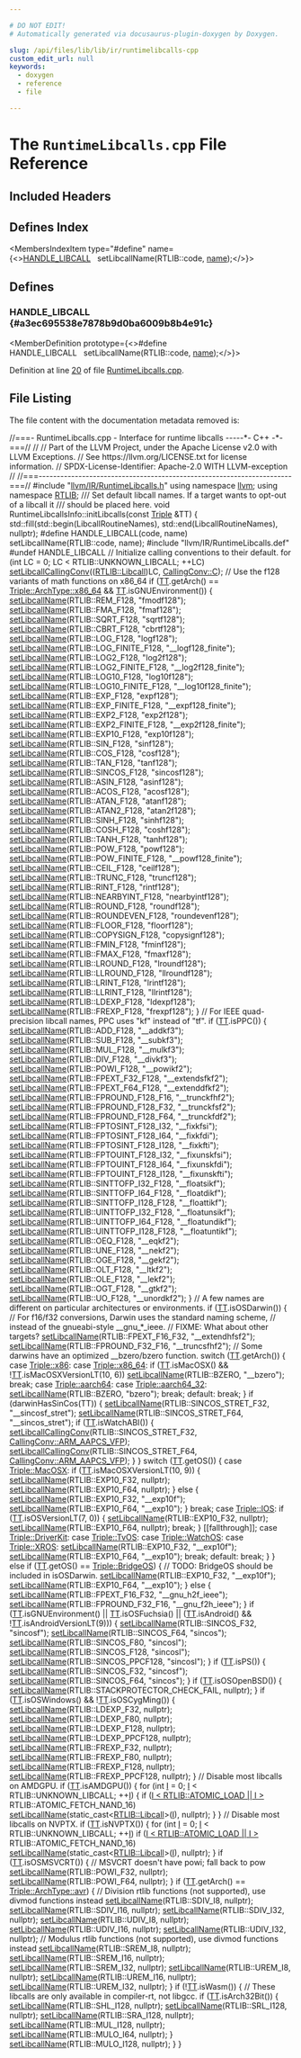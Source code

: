 ```yaml
---

# DO NOT EDIT!
# Automatically generated via docusaurus-plugin-doxygen by Doxygen.

slug: /api/files/lib/lib/ir/runtimelibcalls-cpp
custom_edit_url: null
keywords:
  - doxygen
  - reference
  - file

---
```





# The `RuntimeLibcalls.cpp` File Reference

<DoxygenPage pluginConfig={pluginConfig}>



## Included Headers

<IncludesList>
<IncludesListItem
  filePath="llvm/IR/RuntimeLibcalls.h"
  permalink="/docs/api/files/include/include/llvm/include/llvm/ir/runtimelibcalls-h"
  isLocal="true" />
<IncludesListItem
  filePath="llvm/IR/RuntimeLibcalls.def"
  permalink=""
  isLocal="true" />
</IncludesList>

## Defines Index

<MembersIndex>

<MembersIndexItem
  type="#define"
  name={<><a href="#a3ec695538e7878b9d0ba6009b8b4e91c">HANDLE&#95;LIBCALL</a>&nbsp;&nbsp;&nbsp;setLibcallName(RTLIB::code, <a href="/docs/api/files/lib/lib/target/lib/target/aarch64/smeabipass-cpp/#a8f8f80d37794cde9472343e4487ba3eb">name</a>);</>}>
</MembersIndexItem>

</MembersIndex>


<SectionDefinition>

## Defines

### HANDLE&#95;LIBCALL {#a3ec695538e7878b9d0ba6009b8b4e91c}

<MemberDefinition
  prototype={<>#define HANDLE&#95;LIBCALL&nbsp;&nbsp;&nbsp;setLibcallName(RTLIB::code, <a href="/docs/api/files/lib/lib/target/lib/target/aarch64/smeabipass-cpp/#a8f8f80d37794cde9472343e4487ba3eb">name</a>);</>}>

Definition at line <a href="#l00020">20</a> of file <a href="/docs/api/files/lib/lib/ir/runtimelibcalls-cpp">RuntimeLibcalls.cpp</a>.
</MemberDefinition>

</SectionDefinition>

## File Listing

The file content with the documentation metadata removed is:

<ProgramListing>

<Link id="l00001" /><CodeLine lineNumber="1"><span class="doxyHighlightComment">//===- RuntimeLibcalls.cpp - Interface for runtime libcalls -----&#42;- C++ -&#42;-===//</span></CodeLine>
<Link id="l00002" /><CodeLine lineNumber="2"><span class="doxyHighlightComment">//</span></CodeLine>
<Link id="l00003" /><CodeLine lineNumber="3"><span class="doxyHighlightComment">// Part of the LLVM Project, under the Apache License v2.0 with LLVM Exceptions.</span></CodeLine>
<Link id="l00004" /><CodeLine lineNumber="4"><span class="doxyHighlightComment">// See https://llvm.org/LICENSE.txt for license information.</span></CodeLine>
<Link id="l00005" /><CodeLine lineNumber="5"><span class="doxyHighlightComment">// SPDX-License-Identifier: Apache-2.0 WITH LLVM-exception</span></CodeLine>
<Link id="l00006" /><CodeLine lineNumber="6"><span class="doxyHighlightComment">//</span></CodeLine>
<Link id="l00007" /><CodeLine lineNumber="7"><span class="doxyHighlightComment">//===----------------------------------------------------------------------===//</span></CodeLine>
<Link id="l00008" /><CodeLine lineNumber="8"></CodeLine>
<Link id="l00009" /><CodeLine lineNumber="9"><span class="doxyHighlightPreprocessor">#include &quot;<a href="/docs/api/files/include/include/llvm/include/llvm/ir/runtimelibcalls-h">llvm/IR/RuntimeLibcalls.h</a>&quot;</span></CodeLine>
<Link id="l00010" /><CodeLine lineNumber="10"></CodeLine>
<Link id="l00011" /><CodeLine lineNumber="11"><span class="doxyHighlightKeyword">using namespace </span><span class="doxyHighlight"><a href="/docs/api/namespaces/llvm">llvm</a>;</span></CodeLine>
<Link id="l00012" /><CodeLine lineNumber="12"><span class="doxyHighlightKeyword">using namespace </span><span class="doxyHighlight"><a href="/docs/api/namespaces/llvm/rtlib">RTLIB</a>;</span></CodeLine>
<Link id="l00013" /><CodeLine lineNumber="13"></CodeLine>
<Link id="l00014" /><CodeLine lineNumber="14"><span class="doxyHighlightComment">/// Set default libcall names. If a target wants to opt-out of a libcall it</span></CodeLine>
<Link id="l00015" /><CodeLine lineNumber="15"><span class="doxyHighlightComment">/// should be placed here.</span></CodeLine>
<Link id="l00016" /><CodeLine lineNumber="16"><span class="doxyHighlightKeywordType">void</span><span class="doxyHighlight"> RuntimeLibcallsInfo::initLibcalls(</span><span class="doxyHighlightKeyword">const</span><span class="doxyHighlight"> <a href="/docs/api/classes/llvm/triple">Triple</a> &amp;TT) &#123;</span></CodeLine>
<Link id="l00017" /><CodeLine lineNumber="17"><span class="doxyHighlight">  std::fill(std::begin(LibcallRoutineNames), std::end(LibcallRoutineNames),</span></CodeLine>
<Link id="l00018" /><CodeLine lineNumber="18"><span class="doxyHighlight">            </span><span class="doxyHighlightKeyword">nullptr</span><span class="doxyHighlight">);</span></CodeLine>
<Link id="l00019" /><CodeLine lineNumber="19"></CodeLine>
<Link id="l00020" /><CodeLine lineNumber="20"><span class="doxyHighlightPreprocessor">#define HANDLE&#95;LIBCALL(code, name) setLibcallName(RTLIB::code, name);</span></CodeLine>
<Link id="l00021" /><CodeLine lineNumber="21"><span class="doxyHighlightPreprocessor">#include &quot;llvm/IR/RuntimeLibcalls.def&quot;</span></CodeLine>
<Link id="l00022" /><CodeLine lineNumber="22"><span class="doxyHighlightPreprocessor">#undef HANDLE&#95;LIBCALL</span></CodeLine>
<Link id="l00023" /><CodeLine lineNumber="23"></CodeLine>
<Link id="l00024" /><CodeLine lineNumber="24"><span class="doxyHighlight">  </span><span class="doxyHighlightComment">// Initialize calling conventions to their default.</span></CodeLine>
<Link id="l00025" /><CodeLine lineNumber="25"><span class="doxyHighlight">  </span><span class="doxyHighlightKeywordFlow">for</span><span class="doxyHighlight"> (</span><span class="doxyHighlightKeywordType">int</span><span class="doxyHighlight"> LC = 0; LC &lt; RTLIB::UNKNOWN&#95;LIBCALL; ++LC)</span></CodeLine>
<Link id="l00026" /><CodeLine lineNumber="26"><span class="doxyHighlight">    <a href="/docs/api/structs/llvm/rtlib/runtimelibcallsinfo/#aeb35f558c76048ee0b44124222faeb2f">setLibcallCallingConv</a>((<a href="/docs/api/namespaces/llvm/rtlib/#a50a0bab21f1d14a86a1483ec283e4447">RTLIB::Libcall</a>)LC, <a href="/docs/api/namespaces/llvm/callingconv/#ac6aa1387c4375260e2468eb5a77fdb4cafd841a49aec1539bc88abc8ff9e170fb">CallingConv::C</a>);</span></CodeLine>
<Link id="l00027" /><CodeLine lineNumber="27"></CodeLine>
<Link id="l00028" /><CodeLine lineNumber="28"><span class="doxyHighlight">  </span><span class="doxyHighlightComment">// Use the f128 variants of math functions on x86&#95;64</span></CodeLine>
<Link id="l00029" /><CodeLine lineNumber="29"><span class="doxyHighlight">  </span><span class="doxyHighlightKeywordFlow">if</span><span class="doxyHighlight"> (<a href="/docs/api/namespaces/llvm/arm/#a5667e0461a51d2c4887056c3f684c341adf1f3edb9115acb0a1e04209b7a9937b">TT</a>.getArch() == <a href="/docs/api/classes/llvm/triple/#a547abd13f7a3c063aa72c8192a868154a13d8ce5e71051718a537277c6a594062">Triple::ArchType::x86&#95;64</a> &amp;&amp; <a href="/docs/api/namespaces/llvm/arm/#a5667e0461a51d2c4887056c3f684c341adf1f3edb9115acb0a1e04209b7a9937b">TT</a>.isGNUEnvironment()) &#123;</span></CodeLine>
<Link id="l00030" /><CodeLine lineNumber="30"><span class="doxyHighlight">    <a href="/docs/api/structs/llvm/rtlib/runtimelibcallsinfo/#a697008e4ddec587cede17d61986e2938">setLibcallName</a>(RTLIB::REM&#95;F128, </span><span class="doxyHighlightStringLiteral">&quot;fmodf128&quot;</span><span class="doxyHighlight">);</span></CodeLine>
<Link id="l00031" /><CodeLine lineNumber="31"><span class="doxyHighlight">    <a href="/docs/api/structs/llvm/rtlib/runtimelibcallsinfo/#a697008e4ddec587cede17d61986e2938">setLibcallName</a>(RTLIB::FMA&#95;F128, </span><span class="doxyHighlightStringLiteral">&quot;fmaf128&quot;</span><span class="doxyHighlight">);</span></CodeLine>
<Link id="l00032" /><CodeLine lineNumber="32"><span class="doxyHighlight">    <a href="/docs/api/structs/llvm/rtlib/runtimelibcallsinfo/#a697008e4ddec587cede17d61986e2938">setLibcallName</a>(RTLIB::SQRT&#95;F128, </span><span class="doxyHighlightStringLiteral">&quot;sqrtf128&quot;</span><span class="doxyHighlight">);</span></CodeLine>
<Link id="l00033" /><CodeLine lineNumber="33"><span class="doxyHighlight">    <a href="/docs/api/structs/llvm/rtlib/runtimelibcallsinfo/#a697008e4ddec587cede17d61986e2938">setLibcallName</a>(RTLIB::CBRT&#95;F128, </span><span class="doxyHighlightStringLiteral">&quot;cbrtf128&quot;</span><span class="doxyHighlight">);</span></CodeLine>
<Link id="l00034" /><CodeLine lineNumber="34"><span class="doxyHighlight">    <a href="/docs/api/structs/llvm/rtlib/runtimelibcallsinfo/#a697008e4ddec587cede17d61986e2938">setLibcallName</a>(RTLIB::LOG&#95;F128, </span><span class="doxyHighlightStringLiteral">&quot;logf128&quot;</span><span class="doxyHighlight">);</span></CodeLine>
<Link id="l00035" /><CodeLine lineNumber="35"><span class="doxyHighlight">    <a href="/docs/api/structs/llvm/rtlib/runtimelibcallsinfo/#a697008e4ddec587cede17d61986e2938">setLibcallName</a>(RTLIB::LOG&#95;FINITE&#95;F128, </span><span class="doxyHighlightStringLiteral">&quot;&#95;&#95;logf128&#95;finite&quot;</span><span class="doxyHighlight">);</span></CodeLine>
<Link id="l00036" /><CodeLine lineNumber="36"><span class="doxyHighlight">    <a href="/docs/api/structs/llvm/rtlib/runtimelibcallsinfo/#a697008e4ddec587cede17d61986e2938">setLibcallName</a>(RTLIB::LOG2&#95;F128, </span><span class="doxyHighlightStringLiteral">&quot;log2f128&quot;</span><span class="doxyHighlight">);</span></CodeLine>
<Link id="l00037" /><CodeLine lineNumber="37"><span class="doxyHighlight">    <a href="/docs/api/structs/llvm/rtlib/runtimelibcallsinfo/#a697008e4ddec587cede17d61986e2938">setLibcallName</a>(RTLIB::LOG2&#95;FINITE&#95;F128, </span><span class="doxyHighlightStringLiteral">&quot;&#95;&#95;log2f128&#95;finite&quot;</span><span class="doxyHighlight">);</span></CodeLine>
<Link id="l00038" /><CodeLine lineNumber="38"><span class="doxyHighlight">    <a href="/docs/api/structs/llvm/rtlib/runtimelibcallsinfo/#a697008e4ddec587cede17d61986e2938">setLibcallName</a>(RTLIB::LOG10&#95;F128, </span><span class="doxyHighlightStringLiteral">&quot;log10f128&quot;</span><span class="doxyHighlight">);</span></CodeLine>
<Link id="l00039" /><CodeLine lineNumber="39"><span class="doxyHighlight">    <a href="/docs/api/structs/llvm/rtlib/runtimelibcallsinfo/#a697008e4ddec587cede17d61986e2938">setLibcallName</a>(RTLIB::LOG10&#95;FINITE&#95;F128, </span><span class="doxyHighlightStringLiteral">&quot;&#95;&#95;log10f128&#95;finite&quot;</span><span class="doxyHighlight">);</span></CodeLine>
<Link id="l00040" /><CodeLine lineNumber="40"><span class="doxyHighlight">    <a href="/docs/api/structs/llvm/rtlib/runtimelibcallsinfo/#a697008e4ddec587cede17d61986e2938">setLibcallName</a>(RTLIB::EXP&#95;F128, </span><span class="doxyHighlightStringLiteral">&quot;expf128&quot;</span><span class="doxyHighlight">);</span></CodeLine>
<Link id="l00041" /><CodeLine lineNumber="41"><span class="doxyHighlight">    <a href="/docs/api/structs/llvm/rtlib/runtimelibcallsinfo/#a697008e4ddec587cede17d61986e2938">setLibcallName</a>(RTLIB::EXP&#95;FINITE&#95;F128, </span><span class="doxyHighlightStringLiteral">&quot;&#95;&#95;expf128&#95;finite&quot;</span><span class="doxyHighlight">);</span></CodeLine>
<Link id="l00042" /><CodeLine lineNumber="42"><span class="doxyHighlight">    <a href="/docs/api/structs/llvm/rtlib/runtimelibcallsinfo/#a697008e4ddec587cede17d61986e2938">setLibcallName</a>(RTLIB::EXP2&#95;F128, </span><span class="doxyHighlightStringLiteral">&quot;exp2f128&quot;</span><span class="doxyHighlight">);</span></CodeLine>
<Link id="l00043" /><CodeLine lineNumber="43"><span class="doxyHighlight">    <a href="/docs/api/structs/llvm/rtlib/runtimelibcallsinfo/#a697008e4ddec587cede17d61986e2938">setLibcallName</a>(RTLIB::EXP2&#95;FINITE&#95;F128, </span><span class="doxyHighlightStringLiteral">&quot;&#95;&#95;exp2f128&#95;finite&quot;</span><span class="doxyHighlight">);</span></CodeLine>
<Link id="l00044" /><CodeLine lineNumber="44"><span class="doxyHighlight">    <a href="/docs/api/structs/llvm/rtlib/runtimelibcallsinfo/#a697008e4ddec587cede17d61986e2938">setLibcallName</a>(RTLIB::EXP10&#95;F128, </span><span class="doxyHighlightStringLiteral">&quot;exp10f128&quot;</span><span class="doxyHighlight">);</span></CodeLine>
<Link id="l00045" /><CodeLine lineNumber="45"><span class="doxyHighlight">    <a href="/docs/api/structs/llvm/rtlib/runtimelibcallsinfo/#a697008e4ddec587cede17d61986e2938">setLibcallName</a>(RTLIB::SIN&#95;F128, </span><span class="doxyHighlightStringLiteral">&quot;sinf128&quot;</span><span class="doxyHighlight">);</span></CodeLine>
<Link id="l00046" /><CodeLine lineNumber="46"><span class="doxyHighlight">    <a href="/docs/api/structs/llvm/rtlib/runtimelibcallsinfo/#a697008e4ddec587cede17d61986e2938">setLibcallName</a>(RTLIB::COS&#95;F128, </span><span class="doxyHighlightStringLiteral">&quot;cosf128&quot;</span><span class="doxyHighlight">);</span></CodeLine>
<Link id="l00047" /><CodeLine lineNumber="47"><span class="doxyHighlight">    <a href="/docs/api/structs/llvm/rtlib/runtimelibcallsinfo/#a697008e4ddec587cede17d61986e2938">setLibcallName</a>(RTLIB::TAN&#95;F128, </span><span class="doxyHighlightStringLiteral">&quot;tanf128&quot;</span><span class="doxyHighlight">);</span></CodeLine>
<Link id="l00048" /><CodeLine lineNumber="48"><span class="doxyHighlight">    <a href="/docs/api/structs/llvm/rtlib/runtimelibcallsinfo/#a697008e4ddec587cede17d61986e2938">setLibcallName</a>(RTLIB::SINCOS&#95;F128, </span><span class="doxyHighlightStringLiteral">&quot;sincosf128&quot;</span><span class="doxyHighlight">);</span></CodeLine>
<Link id="l00049" /><CodeLine lineNumber="49"><span class="doxyHighlight">    <a href="/docs/api/structs/llvm/rtlib/runtimelibcallsinfo/#a697008e4ddec587cede17d61986e2938">setLibcallName</a>(RTLIB::ASIN&#95;F128, </span><span class="doxyHighlightStringLiteral">&quot;asinf128&quot;</span><span class="doxyHighlight">);</span></CodeLine>
<Link id="l00050" /><CodeLine lineNumber="50"><span class="doxyHighlight">    <a href="/docs/api/structs/llvm/rtlib/runtimelibcallsinfo/#a697008e4ddec587cede17d61986e2938">setLibcallName</a>(RTLIB::ACOS&#95;F128, </span><span class="doxyHighlightStringLiteral">&quot;acosf128&quot;</span><span class="doxyHighlight">);</span></CodeLine>
<Link id="l00051" /><CodeLine lineNumber="51"><span class="doxyHighlight">    <a href="/docs/api/structs/llvm/rtlib/runtimelibcallsinfo/#a697008e4ddec587cede17d61986e2938">setLibcallName</a>(RTLIB::ATAN&#95;F128, </span><span class="doxyHighlightStringLiteral">&quot;atanf128&quot;</span><span class="doxyHighlight">);</span></CodeLine>
<Link id="l00052" /><CodeLine lineNumber="52"><span class="doxyHighlight">    <a href="/docs/api/structs/llvm/rtlib/runtimelibcallsinfo/#a697008e4ddec587cede17d61986e2938">setLibcallName</a>(RTLIB::ATAN2&#95;F128, </span><span class="doxyHighlightStringLiteral">&quot;atan2f128&quot;</span><span class="doxyHighlight">);</span></CodeLine>
<Link id="l00053" /><CodeLine lineNumber="53"><span class="doxyHighlight">    <a href="/docs/api/structs/llvm/rtlib/runtimelibcallsinfo/#a697008e4ddec587cede17d61986e2938">setLibcallName</a>(RTLIB::SINH&#95;F128, </span><span class="doxyHighlightStringLiteral">&quot;sinhf128&quot;</span><span class="doxyHighlight">);</span></CodeLine>
<Link id="l00054" /><CodeLine lineNumber="54"><span class="doxyHighlight">    <a href="/docs/api/structs/llvm/rtlib/runtimelibcallsinfo/#a697008e4ddec587cede17d61986e2938">setLibcallName</a>(RTLIB::COSH&#95;F128, </span><span class="doxyHighlightStringLiteral">&quot;coshf128&quot;</span><span class="doxyHighlight">);</span></CodeLine>
<Link id="l00055" /><CodeLine lineNumber="55"><span class="doxyHighlight">    <a href="/docs/api/structs/llvm/rtlib/runtimelibcallsinfo/#a697008e4ddec587cede17d61986e2938">setLibcallName</a>(RTLIB::TANH&#95;F128, </span><span class="doxyHighlightStringLiteral">&quot;tanhf128&quot;</span><span class="doxyHighlight">);</span></CodeLine>
<Link id="l00056" /><CodeLine lineNumber="56"><span class="doxyHighlight">    <a href="/docs/api/structs/llvm/rtlib/runtimelibcallsinfo/#a697008e4ddec587cede17d61986e2938">setLibcallName</a>(RTLIB::POW&#95;F128, </span><span class="doxyHighlightStringLiteral">&quot;powf128&quot;</span><span class="doxyHighlight">);</span></CodeLine>
<Link id="l00057" /><CodeLine lineNumber="57"><span class="doxyHighlight">    <a href="/docs/api/structs/llvm/rtlib/runtimelibcallsinfo/#a697008e4ddec587cede17d61986e2938">setLibcallName</a>(RTLIB::POW&#95;FINITE&#95;F128, </span><span class="doxyHighlightStringLiteral">&quot;&#95;&#95;powf128&#95;finite&quot;</span><span class="doxyHighlight">);</span></CodeLine>
<Link id="l00058" /><CodeLine lineNumber="58"><span class="doxyHighlight">    <a href="/docs/api/structs/llvm/rtlib/runtimelibcallsinfo/#a697008e4ddec587cede17d61986e2938">setLibcallName</a>(RTLIB::CEIL&#95;F128, </span><span class="doxyHighlightStringLiteral">&quot;ceilf128&quot;</span><span class="doxyHighlight">);</span></CodeLine>
<Link id="l00059" /><CodeLine lineNumber="59"><span class="doxyHighlight">    <a href="/docs/api/structs/llvm/rtlib/runtimelibcallsinfo/#a697008e4ddec587cede17d61986e2938">setLibcallName</a>(RTLIB::TRUNC&#95;F128, </span><span class="doxyHighlightStringLiteral">&quot;truncf128&quot;</span><span class="doxyHighlight">);</span></CodeLine>
<Link id="l00060" /><CodeLine lineNumber="60"><span class="doxyHighlight">    <a href="/docs/api/structs/llvm/rtlib/runtimelibcallsinfo/#a697008e4ddec587cede17d61986e2938">setLibcallName</a>(RTLIB::RINT&#95;F128, </span><span class="doxyHighlightStringLiteral">&quot;rintf128&quot;</span><span class="doxyHighlight">);</span></CodeLine>
<Link id="l00061" /><CodeLine lineNumber="61"><span class="doxyHighlight">    <a href="/docs/api/structs/llvm/rtlib/runtimelibcallsinfo/#a697008e4ddec587cede17d61986e2938">setLibcallName</a>(RTLIB::NEARBYINT&#95;F128, </span><span class="doxyHighlightStringLiteral">&quot;nearbyintf128&quot;</span><span class="doxyHighlight">);</span></CodeLine>
<Link id="l00062" /><CodeLine lineNumber="62"><span class="doxyHighlight">    <a href="/docs/api/structs/llvm/rtlib/runtimelibcallsinfo/#a697008e4ddec587cede17d61986e2938">setLibcallName</a>(RTLIB::ROUND&#95;F128, </span><span class="doxyHighlightStringLiteral">&quot;roundf128&quot;</span><span class="doxyHighlight">);</span></CodeLine>
<Link id="l00063" /><CodeLine lineNumber="63"><span class="doxyHighlight">    <a href="/docs/api/structs/llvm/rtlib/runtimelibcallsinfo/#a697008e4ddec587cede17d61986e2938">setLibcallName</a>(RTLIB::ROUNDEVEN&#95;F128, </span><span class="doxyHighlightStringLiteral">&quot;roundevenf128&quot;</span><span class="doxyHighlight">);</span></CodeLine>
<Link id="l00064" /><CodeLine lineNumber="64"><span class="doxyHighlight">    <a href="/docs/api/structs/llvm/rtlib/runtimelibcallsinfo/#a697008e4ddec587cede17d61986e2938">setLibcallName</a>(RTLIB::FLOOR&#95;F128, </span><span class="doxyHighlightStringLiteral">&quot;floorf128&quot;</span><span class="doxyHighlight">);</span></CodeLine>
<Link id="l00065" /><CodeLine lineNumber="65"><span class="doxyHighlight">    <a href="/docs/api/structs/llvm/rtlib/runtimelibcallsinfo/#a697008e4ddec587cede17d61986e2938">setLibcallName</a>(RTLIB::COPYSIGN&#95;F128, </span><span class="doxyHighlightStringLiteral">&quot;copysignf128&quot;</span><span class="doxyHighlight">);</span></CodeLine>
<Link id="l00066" /><CodeLine lineNumber="66"><span class="doxyHighlight">    <a href="/docs/api/structs/llvm/rtlib/runtimelibcallsinfo/#a697008e4ddec587cede17d61986e2938">setLibcallName</a>(RTLIB::FMIN&#95;F128, </span><span class="doxyHighlightStringLiteral">&quot;fminf128&quot;</span><span class="doxyHighlight">);</span></CodeLine>
<Link id="l00067" /><CodeLine lineNumber="67"><span class="doxyHighlight">    <a href="/docs/api/structs/llvm/rtlib/runtimelibcallsinfo/#a697008e4ddec587cede17d61986e2938">setLibcallName</a>(RTLIB::FMAX&#95;F128, </span><span class="doxyHighlightStringLiteral">&quot;fmaxf128&quot;</span><span class="doxyHighlight">);</span></CodeLine>
<Link id="l00068" /><CodeLine lineNumber="68"><span class="doxyHighlight">    <a href="/docs/api/structs/llvm/rtlib/runtimelibcallsinfo/#a697008e4ddec587cede17d61986e2938">setLibcallName</a>(RTLIB::LROUND&#95;F128, </span><span class="doxyHighlightStringLiteral">&quot;lroundf128&quot;</span><span class="doxyHighlight">);</span></CodeLine>
<Link id="l00069" /><CodeLine lineNumber="69"><span class="doxyHighlight">    <a href="/docs/api/structs/llvm/rtlib/runtimelibcallsinfo/#a697008e4ddec587cede17d61986e2938">setLibcallName</a>(RTLIB::LLROUND&#95;F128, </span><span class="doxyHighlightStringLiteral">&quot;llroundf128&quot;</span><span class="doxyHighlight">);</span></CodeLine>
<Link id="l00070" /><CodeLine lineNumber="70"><span class="doxyHighlight">    <a href="/docs/api/structs/llvm/rtlib/runtimelibcallsinfo/#a697008e4ddec587cede17d61986e2938">setLibcallName</a>(RTLIB::LRINT&#95;F128, </span><span class="doxyHighlightStringLiteral">&quot;lrintf128&quot;</span><span class="doxyHighlight">);</span></CodeLine>
<Link id="l00071" /><CodeLine lineNumber="71"><span class="doxyHighlight">    <a href="/docs/api/structs/llvm/rtlib/runtimelibcallsinfo/#a697008e4ddec587cede17d61986e2938">setLibcallName</a>(RTLIB::LLRINT&#95;F128, </span><span class="doxyHighlightStringLiteral">&quot;llrintf128&quot;</span><span class="doxyHighlight">);</span></CodeLine>
<Link id="l00072" /><CodeLine lineNumber="72"><span class="doxyHighlight">    <a href="/docs/api/structs/llvm/rtlib/runtimelibcallsinfo/#a697008e4ddec587cede17d61986e2938">setLibcallName</a>(RTLIB::LDEXP&#95;F128, </span><span class="doxyHighlightStringLiteral">&quot;ldexpf128&quot;</span><span class="doxyHighlight">);</span></CodeLine>
<Link id="l00073" /><CodeLine lineNumber="73"><span class="doxyHighlight">    <a href="/docs/api/structs/llvm/rtlib/runtimelibcallsinfo/#a697008e4ddec587cede17d61986e2938">setLibcallName</a>(RTLIB::FREXP&#95;F128, </span><span class="doxyHighlightStringLiteral">&quot;frexpf128&quot;</span><span class="doxyHighlight">);</span></CodeLine>
<Link id="l00074" /><CodeLine lineNumber="74"><span class="doxyHighlight">  &#125;</span></CodeLine>
<Link id="l00075" /><CodeLine lineNumber="75"></CodeLine>
<Link id="l00076" /><CodeLine lineNumber="76"><span class="doxyHighlight">  </span><span class="doxyHighlightComment">// For IEEE quad-precision libcall names, PPC uses &quot;kf&quot; instead of &quot;tf&quot;.</span></CodeLine>
<Link id="l00077" /><CodeLine lineNumber="77"><span class="doxyHighlight">  </span><span class="doxyHighlightKeywordFlow">if</span><span class="doxyHighlight"> (<a href="/docs/api/namespaces/llvm/arm/#a5667e0461a51d2c4887056c3f684c341adf1f3edb9115acb0a1e04209b7a9937b">TT</a>.isPPC()) &#123;</span></CodeLine>
<Link id="l00078" /><CodeLine lineNumber="78"><span class="doxyHighlight">    <a href="/docs/api/structs/llvm/rtlib/runtimelibcallsinfo/#a697008e4ddec587cede17d61986e2938">setLibcallName</a>(RTLIB::ADD&#95;F128, </span><span class="doxyHighlightStringLiteral">&quot;&#95;&#95;addkf3&quot;</span><span class="doxyHighlight">);</span></CodeLine>
<Link id="l00079" /><CodeLine lineNumber="79"><span class="doxyHighlight">    <a href="/docs/api/structs/llvm/rtlib/runtimelibcallsinfo/#a697008e4ddec587cede17d61986e2938">setLibcallName</a>(RTLIB::SUB&#95;F128, </span><span class="doxyHighlightStringLiteral">&quot;&#95;&#95;subkf3&quot;</span><span class="doxyHighlight">);</span></CodeLine>
<Link id="l00080" /><CodeLine lineNumber="80"><span class="doxyHighlight">    <a href="/docs/api/structs/llvm/rtlib/runtimelibcallsinfo/#a697008e4ddec587cede17d61986e2938">setLibcallName</a>(RTLIB::MUL&#95;F128, </span><span class="doxyHighlightStringLiteral">&quot;&#95;&#95;mulkf3&quot;</span><span class="doxyHighlight">);</span></CodeLine>
<Link id="l00081" /><CodeLine lineNumber="81"><span class="doxyHighlight">    <a href="/docs/api/structs/llvm/rtlib/runtimelibcallsinfo/#a697008e4ddec587cede17d61986e2938">setLibcallName</a>(RTLIB::DIV&#95;F128, </span><span class="doxyHighlightStringLiteral">&quot;&#95;&#95;divkf3&quot;</span><span class="doxyHighlight">);</span></CodeLine>
<Link id="l00082" /><CodeLine lineNumber="82"><span class="doxyHighlight">    <a href="/docs/api/structs/llvm/rtlib/runtimelibcallsinfo/#a697008e4ddec587cede17d61986e2938">setLibcallName</a>(RTLIB::POWI&#95;F128, </span><span class="doxyHighlightStringLiteral">&quot;&#95;&#95;powikf2&quot;</span><span class="doxyHighlight">);</span></CodeLine>
<Link id="l00083" /><CodeLine lineNumber="83"><span class="doxyHighlight">    <a href="/docs/api/structs/llvm/rtlib/runtimelibcallsinfo/#a697008e4ddec587cede17d61986e2938">setLibcallName</a>(RTLIB::FPEXT&#95;F32&#95;F128, </span><span class="doxyHighlightStringLiteral">&quot;&#95;&#95;extendsfkf2&quot;</span><span class="doxyHighlight">);</span></CodeLine>
<Link id="l00084" /><CodeLine lineNumber="84"><span class="doxyHighlight">    <a href="/docs/api/structs/llvm/rtlib/runtimelibcallsinfo/#a697008e4ddec587cede17d61986e2938">setLibcallName</a>(RTLIB::FPEXT&#95;F64&#95;F128, </span><span class="doxyHighlightStringLiteral">&quot;&#95;&#95;extenddfkf2&quot;</span><span class="doxyHighlight">);</span></CodeLine>
<Link id="l00085" /><CodeLine lineNumber="85"><span class="doxyHighlight">    <a href="/docs/api/structs/llvm/rtlib/runtimelibcallsinfo/#a697008e4ddec587cede17d61986e2938">setLibcallName</a>(RTLIB::FPROUND&#95;F128&#95;F16, </span><span class="doxyHighlightStringLiteral">&quot;&#95;&#95;trunckfhf2&quot;</span><span class="doxyHighlight">);</span></CodeLine>
<Link id="l00086" /><CodeLine lineNumber="86"><span class="doxyHighlight">    <a href="/docs/api/structs/llvm/rtlib/runtimelibcallsinfo/#a697008e4ddec587cede17d61986e2938">setLibcallName</a>(RTLIB::FPROUND&#95;F128&#95;F32, </span><span class="doxyHighlightStringLiteral">&quot;&#95;&#95;trunckfsf2&quot;</span><span class="doxyHighlight">);</span></CodeLine>
<Link id="l00087" /><CodeLine lineNumber="87"><span class="doxyHighlight">    <a href="/docs/api/structs/llvm/rtlib/runtimelibcallsinfo/#a697008e4ddec587cede17d61986e2938">setLibcallName</a>(RTLIB::FPROUND&#95;F128&#95;F64, </span><span class="doxyHighlightStringLiteral">&quot;&#95;&#95;trunckfdf2&quot;</span><span class="doxyHighlight">);</span></CodeLine>
<Link id="l00088" /><CodeLine lineNumber="88"><span class="doxyHighlight">    <a href="/docs/api/structs/llvm/rtlib/runtimelibcallsinfo/#a697008e4ddec587cede17d61986e2938">setLibcallName</a>(RTLIB::FPTOSINT&#95;F128&#95;I32, </span><span class="doxyHighlightStringLiteral">&quot;&#95;&#95;fixkfsi&quot;</span><span class="doxyHighlight">);</span></CodeLine>
<Link id="l00089" /><CodeLine lineNumber="89"><span class="doxyHighlight">    <a href="/docs/api/structs/llvm/rtlib/runtimelibcallsinfo/#a697008e4ddec587cede17d61986e2938">setLibcallName</a>(RTLIB::FPTOSINT&#95;F128&#95;I64, </span><span class="doxyHighlightStringLiteral">&quot;&#95;&#95;fixkfdi&quot;</span><span class="doxyHighlight">);</span></CodeLine>
<Link id="l00090" /><CodeLine lineNumber="90"><span class="doxyHighlight">    <a href="/docs/api/structs/llvm/rtlib/runtimelibcallsinfo/#a697008e4ddec587cede17d61986e2938">setLibcallName</a>(RTLIB::FPTOSINT&#95;F128&#95;I128, </span><span class="doxyHighlightStringLiteral">&quot;&#95;&#95;fixkfti&quot;</span><span class="doxyHighlight">);</span></CodeLine>
<Link id="l00091" /><CodeLine lineNumber="91"><span class="doxyHighlight">    <a href="/docs/api/structs/llvm/rtlib/runtimelibcallsinfo/#a697008e4ddec587cede17d61986e2938">setLibcallName</a>(RTLIB::FPTOUINT&#95;F128&#95;I32, </span><span class="doxyHighlightStringLiteral">&quot;&#95;&#95;fixunskfsi&quot;</span><span class="doxyHighlight">);</span></CodeLine>
<Link id="l00092" /><CodeLine lineNumber="92"><span class="doxyHighlight">    <a href="/docs/api/structs/llvm/rtlib/runtimelibcallsinfo/#a697008e4ddec587cede17d61986e2938">setLibcallName</a>(RTLIB::FPTOUINT&#95;F128&#95;I64, </span><span class="doxyHighlightStringLiteral">&quot;&#95;&#95;fixunskfdi&quot;</span><span class="doxyHighlight">);</span></CodeLine>
<Link id="l00093" /><CodeLine lineNumber="93"><span class="doxyHighlight">    <a href="/docs/api/structs/llvm/rtlib/runtimelibcallsinfo/#a697008e4ddec587cede17d61986e2938">setLibcallName</a>(RTLIB::FPTOUINT&#95;F128&#95;I128, </span><span class="doxyHighlightStringLiteral">&quot;&#95;&#95;fixunskfti&quot;</span><span class="doxyHighlight">);</span></CodeLine>
<Link id="l00094" /><CodeLine lineNumber="94"><span class="doxyHighlight">    <a href="/docs/api/structs/llvm/rtlib/runtimelibcallsinfo/#a697008e4ddec587cede17d61986e2938">setLibcallName</a>(RTLIB::SINTTOFP&#95;I32&#95;F128, </span><span class="doxyHighlightStringLiteral">&quot;&#95;&#95;floatsikf&quot;</span><span class="doxyHighlight">);</span></CodeLine>
<Link id="l00095" /><CodeLine lineNumber="95"><span class="doxyHighlight">    <a href="/docs/api/structs/llvm/rtlib/runtimelibcallsinfo/#a697008e4ddec587cede17d61986e2938">setLibcallName</a>(RTLIB::SINTTOFP&#95;I64&#95;F128, </span><span class="doxyHighlightStringLiteral">&quot;&#95;&#95;floatdikf&quot;</span><span class="doxyHighlight">);</span></CodeLine>
<Link id="l00096" /><CodeLine lineNumber="96"><span class="doxyHighlight">    <a href="/docs/api/structs/llvm/rtlib/runtimelibcallsinfo/#a697008e4ddec587cede17d61986e2938">setLibcallName</a>(RTLIB::SINTTOFP&#95;I128&#95;F128, </span><span class="doxyHighlightStringLiteral">&quot;&#95;&#95;floattikf&quot;</span><span class="doxyHighlight">);</span></CodeLine>
<Link id="l00097" /><CodeLine lineNumber="97"><span class="doxyHighlight">    <a href="/docs/api/structs/llvm/rtlib/runtimelibcallsinfo/#a697008e4ddec587cede17d61986e2938">setLibcallName</a>(RTLIB::UINTTOFP&#95;I32&#95;F128, </span><span class="doxyHighlightStringLiteral">&quot;&#95;&#95;floatunsikf&quot;</span><span class="doxyHighlight">);</span></CodeLine>
<Link id="l00098" /><CodeLine lineNumber="98"><span class="doxyHighlight">    <a href="/docs/api/structs/llvm/rtlib/runtimelibcallsinfo/#a697008e4ddec587cede17d61986e2938">setLibcallName</a>(RTLIB::UINTTOFP&#95;I64&#95;F128, </span><span class="doxyHighlightStringLiteral">&quot;&#95;&#95;floatundikf&quot;</span><span class="doxyHighlight">);</span></CodeLine>
<Link id="l00099" /><CodeLine lineNumber="99"><span class="doxyHighlight">    <a href="/docs/api/structs/llvm/rtlib/runtimelibcallsinfo/#a697008e4ddec587cede17d61986e2938">setLibcallName</a>(RTLIB::UINTTOFP&#95;I128&#95;F128, </span><span class="doxyHighlightStringLiteral">&quot;&#95;&#95;floatuntikf&quot;</span><span class="doxyHighlight">);</span></CodeLine>
<Link id="l00100" /><CodeLine lineNumber="100"><span class="doxyHighlight">    <a href="/docs/api/structs/llvm/rtlib/runtimelibcallsinfo/#a697008e4ddec587cede17d61986e2938">setLibcallName</a>(RTLIB::OEQ&#95;F128, </span><span class="doxyHighlightStringLiteral">&quot;&#95;&#95;eqkf2&quot;</span><span class="doxyHighlight">);</span></CodeLine>
<Link id="l00101" /><CodeLine lineNumber="101"><span class="doxyHighlight">    <a href="/docs/api/structs/llvm/rtlib/runtimelibcallsinfo/#a697008e4ddec587cede17d61986e2938">setLibcallName</a>(RTLIB::UNE&#95;F128, </span><span class="doxyHighlightStringLiteral">&quot;&#95;&#95;nekf2&quot;</span><span class="doxyHighlight">);</span></CodeLine>
<Link id="l00102" /><CodeLine lineNumber="102"><span class="doxyHighlight">    <a href="/docs/api/structs/llvm/rtlib/runtimelibcallsinfo/#a697008e4ddec587cede17d61986e2938">setLibcallName</a>(RTLIB::OGE&#95;F128, </span><span class="doxyHighlightStringLiteral">&quot;&#95;&#95;gekf2&quot;</span><span class="doxyHighlight">);</span></CodeLine>
<Link id="l00103" /><CodeLine lineNumber="103"><span class="doxyHighlight">    <a href="/docs/api/structs/llvm/rtlib/runtimelibcallsinfo/#a697008e4ddec587cede17d61986e2938">setLibcallName</a>(RTLIB::OLT&#95;F128, </span><span class="doxyHighlightStringLiteral">&quot;&#95;&#95;ltkf2&quot;</span><span class="doxyHighlight">);</span></CodeLine>
<Link id="l00104" /><CodeLine lineNumber="104"><span class="doxyHighlight">    <a href="/docs/api/structs/llvm/rtlib/runtimelibcallsinfo/#a697008e4ddec587cede17d61986e2938">setLibcallName</a>(RTLIB::OLE&#95;F128, </span><span class="doxyHighlightStringLiteral">&quot;&#95;&#95;lekf2&quot;</span><span class="doxyHighlight">);</span></CodeLine>
<Link id="l00105" /><CodeLine lineNumber="105"><span class="doxyHighlight">    <a href="/docs/api/structs/llvm/rtlib/runtimelibcallsinfo/#a697008e4ddec587cede17d61986e2938">setLibcallName</a>(RTLIB::OGT&#95;F128, </span><span class="doxyHighlightStringLiteral">&quot;&#95;&#95;gtkf2&quot;</span><span class="doxyHighlight">);</span></CodeLine>
<Link id="l00106" /><CodeLine lineNumber="106"><span class="doxyHighlight">    <a href="/docs/api/structs/llvm/rtlib/runtimelibcallsinfo/#a697008e4ddec587cede17d61986e2938">setLibcallName</a>(RTLIB::UO&#95;F128, </span><span class="doxyHighlightStringLiteral">&quot;&#95;&#95;unordkf2&quot;</span><span class="doxyHighlight">);</span></CodeLine>
<Link id="l00107" /><CodeLine lineNumber="107"><span class="doxyHighlight">  &#125;</span></CodeLine>
<Link id="l00108" /><CodeLine lineNumber="108"></CodeLine>
<Link id="l00109" /><CodeLine lineNumber="109"><span class="doxyHighlight">  </span><span class="doxyHighlightComment">// A few names are different on particular architectures or environments.</span></CodeLine>
<Link id="l00110" /><CodeLine lineNumber="110"><span class="doxyHighlight">  </span><span class="doxyHighlightKeywordFlow">if</span><span class="doxyHighlight"> (<a href="/docs/api/namespaces/llvm/arm/#a5667e0461a51d2c4887056c3f684c341adf1f3edb9115acb0a1e04209b7a9937b">TT</a>.isOSDarwin()) &#123;</span></CodeLine>
<Link id="l00111" /><CodeLine lineNumber="111"><span class="doxyHighlight">    </span><span class="doxyHighlightComment">// For f16/f32 conversions, Darwin uses the standard naming scheme,</span></CodeLine>
<Link id="l00112" /><CodeLine lineNumber="112"><span class="doxyHighlight">    </span><span class="doxyHighlightComment">// instead of the gnueabi-style &#95;&#95;gnu&#95;&#42;&#95;ieee.</span></CodeLine>
<Link id="l00113" /><CodeLine lineNumber="113"><span class="doxyHighlight">    </span><span class="doxyHighlightComment">// FIXME: What about other targets?</span></CodeLine>
<Link id="l00114" /><CodeLine lineNumber="114"><span class="doxyHighlight">    <a href="/docs/api/structs/llvm/rtlib/runtimelibcallsinfo/#a697008e4ddec587cede17d61986e2938">setLibcallName</a>(RTLIB::FPEXT&#95;F16&#95;F32, </span><span class="doxyHighlightStringLiteral">&quot;&#95;&#95;extendhfsf2&quot;</span><span class="doxyHighlight">);</span></CodeLine>
<Link id="l00115" /><CodeLine lineNumber="115"><span class="doxyHighlight">    <a href="/docs/api/structs/llvm/rtlib/runtimelibcallsinfo/#a697008e4ddec587cede17d61986e2938">setLibcallName</a>(RTLIB::FPROUND&#95;F32&#95;F16, </span><span class="doxyHighlightStringLiteral">&quot;&#95;&#95;truncsfhf2&quot;</span><span class="doxyHighlight">);</span></CodeLine>
<Link id="l00116" /><CodeLine lineNumber="116"></CodeLine>
<Link id="l00117" /><CodeLine lineNumber="117"><span class="doxyHighlight">    </span><span class="doxyHighlightComment">// Some darwins have an optimized &#95;&#95;bzero/bzero function.</span></CodeLine>
<Link id="l00118" /><CodeLine lineNumber="118"><span class="doxyHighlight">    </span><span class="doxyHighlightKeywordFlow">switch</span><span class="doxyHighlight"> (<a href="/docs/api/namespaces/llvm/arm/#a5667e0461a51d2c4887056c3f684c341adf1f3edb9115acb0a1e04209b7a9937b">TT</a>.getArch()) &#123;</span></CodeLine>
<Link id="l00119" /><CodeLine lineNumber="119"><span class="doxyHighlight">    </span><span class="doxyHighlightKeywordFlow">case</span><span class="doxyHighlight"> <a href="/docs/api/classes/llvm/triple/#a547abd13f7a3c063aa72c8192a868154a0eefa3e53db25b90828e42c64b138648">Triple::x86</a>:</span></CodeLine>
<Link id="l00120" /><CodeLine lineNumber="120"><span class="doxyHighlight">    </span><span class="doxyHighlightKeywordFlow">case</span><span class="doxyHighlight"> <a href="/docs/api/classes/llvm/triple/#a547abd13f7a3c063aa72c8192a868154a13d8ce5e71051718a537277c6a594062">Triple::x86&#95;64</a>:</span></CodeLine>
<Link id="l00121" /><CodeLine lineNumber="121"><span class="doxyHighlight">      </span><span class="doxyHighlightKeywordFlow">if</span><span class="doxyHighlight"> (<a href="/docs/api/namespaces/llvm/arm/#a5667e0461a51d2c4887056c3f684c341adf1f3edb9115acb0a1e04209b7a9937b">TT</a>.isMacOSX() &amp;&amp; !<a href="/docs/api/namespaces/llvm/arm/#a5667e0461a51d2c4887056c3f684c341adf1f3edb9115acb0a1e04209b7a9937b">TT</a>.isMacOSXVersionLT(10, 6))</span></CodeLine>
<Link id="l00122" /><CodeLine lineNumber="122"><span class="doxyHighlight">        <a href="/docs/api/structs/llvm/rtlib/runtimelibcallsinfo/#a697008e4ddec587cede17d61986e2938">setLibcallName</a>(RTLIB::BZERO, </span><span class="doxyHighlightStringLiteral">&quot;&#95;&#95;bzero&quot;</span><span class="doxyHighlight">);</span></CodeLine>
<Link id="l00123" /><CodeLine lineNumber="123"><span class="doxyHighlight">      </span><span class="doxyHighlightKeywordFlow">break</span><span class="doxyHighlight">;</span></CodeLine>
<Link id="l00124" /><CodeLine lineNumber="124"><span class="doxyHighlight">    </span><span class="doxyHighlightKeywordFlow">case</span><span class="doxyHighlight"> <a href="/docs/api/classes/llvm/triple/#a547abd13f7a3c063aa72c8192a868154aee7bfdb86a0614afb9b44615e3e652d3">Triple::aarch64</a>:</span></CodeLine>
<Link id="l00125" /><CodeLine lineNumber="125"><span class="doxyHighlight">    </span><span class="doxyHighlightKeywordFlow">case</span><span class="doxyHighlight"> <a href="/docs/api/classes/llvm/triple/#a547abd13f7a3c063aa72c8192a868154af26b2aa05e5a49b91b981143e0e49a34">Triple::aarch64&#95;32</a>:</span></CodeLine>
<Link id="l00126" /><CodeLine lineNumber="126"><span class="doxyHighlight">      <a href="/docs/api/structs/llvm/rtlib/runtimelibcallsinfo/#a697008e4ddec587cede17d61986e2938">setLibcallName</a>(RTLIB::BZERO, </span><span class="doxyHighlightStringLiteral">&quot;bzero&quot;</span><span class="doxyHighlight">);</span></CodeLine>
<Link id="l00127" /><CodeLine lineNumber="127"><span class="doxyHighlight">      </span><span class="doxyHighlightKeywordFlow">break</span><span class="doxyHighlight">;</span></CodeLine>
<Link id="l00128" /><CodeLine lineNumber="128"><span class="doxyHighlight">    </span><span class="doxyHighlightKeywordFlow">default</span><span class="doxyHighlight">:</span></CodeLine>
<Link id="l00129" /><CodeLine lineNumber="129"><span class="doxyHighlight">      </span><span class="doxyHighlightKeywordFlow">break</span><span class="doxyHighlight">;</span></CodeLine>
<Link id="l00130" /><CodeLine lineNumber="130"><span class="doxyHighlight">    &#125;</span></CodeLine>
<Link id="l00131" /><CodeLine lineNumber="131"></CodeLine>
<Link id="l00132" /><CodeLine lineNumber="132"><span class="doxyHighlight">    </span><span class="doxyHighlightKeywordFlow">if</span><span class="doxyHighlight"> (darwinHasSinCos(TT)) &#123;</span></CodeLine>
<Link id="l00133" /><CodeLine lineNumber="133"><span class="doxyHighlight">      <a href="/docs/api/structs/llvm/rtlib/runtimelibcallsinfo/#a697008e4ddec587cede17d61986e2938">setLibcallName</a>(RTLIB::SINCOS&#95;STRET&#95;F32, </span><span class="doxyHighlightStringLiteral">&quot;&#95;&#95;sincosf&#95;stret&quot;</span><span class="doxyHighlight">);</span></CodeLine>
<Link id="l00134" /><CodeLine lineNumber="134"><span class="doxyHighlight">      <a href="/docs/api/structs/llvm/rtlib/runtimelibcallsinfo/#a697008e4ddec587cede17d61986e2938">setLibcallName</a>(RTLIB::SINCOS&#95;STRET&#95;F64, </span><span class="doxyHighlightStringLiteral">&quot;&#95;&#95;sincos&#95;stret&quot;</span><span class="doxyHighlight">);</span></CodeLine>
<Link id="l00135" /><CodeLine lineNumber="135"><span class="doxyHighlight">      </span><span class="doxyHighlightKeywordFlow">if</span><span class="doxyHighlight"> (<a href="/docs/api/namespaces/llvm/arm/#a5667e0461a51d2c4887056c3f684c341adf1f3edb9115acb0a1e04209b7a9937b">TT</a>.isWatchABI()) &#123;</span></CodeLine>
<Link id="l00136" /><CodeLine lineNumber="136"><span class="doxyHighlight">        <a href="/docs/api/structs/llvm/rtlib/runtimelibcallsinfo/#aeb35f558c76048ee0b44124222faeb2f">setLibcallCallingConv</a>(RTLIB::SINCOS&#95;STRET&#95;F32,</span></CodeLine>
<Link id="l00137" /><CodeLine lineNumber="137"><span class="doxyHighlight">                              <a href="/docs/api/namespaces/llvm/callingconv/#ac6aa1387c4375260e2468eb5a77fdb4caf5725080d76d25fff371be12a0bf29f4">CallingConv::ARM&#95;AAPCS&#95;VFP</a>);</span></CodeLine>
<Link id="l00138" /><CodeLine lineNumber="138"><span class="doxyHighlight">        <a href="/docs/api/structs/llvm/rtlib/runtimelibcallsinfo/#aeb35f558c76048ee0b44124222faeb2f">setLibcallCallingConv</a>(RTLIB::SINCOS&#95;STRET&#95;F64,</span></CodeLine>
<Link id="l00139" /><CodeLine lineNumber="139"><span class="doxyHighlight">                              <a href="/docs/api/namespaces/llvm/callingconv/#ac6aa1387c4375260e2468eb5a77fdb4caf5725080d76d25fff371be12a0bf29f4">CallingConv::ARM&#95;AAPCS&#95;VFP</a>);</span></CodeLine>
<Link id="l00140" /><CodeLine lineNumber="140"><span class="doxyHighlight">      &#125;</span></CodeLine>
<Link id="l00141" /><CodeLine lineNumber="141"><span class="doxyHighlight">    &#125;</span></CodeLine>
<Link id="l00142" /><CodeLine lineNumber="142"></CodeLine>
<Link id="l00143" /><CodeLine lineNumber="143"><span class="doxyHighlight">    </span><span class="doxyHighlightKeywordFlow">switch</span><span class="doxyHighlight"> (<a href="/docs/api/namespaces/llvm/arm/#a5667e0461a51d2c4887056c3f684c341adf1f3edb9115acb0a1e04209b7a9937b">TT</a>.getOS()) &#123;</span></CodeLine>
<Link id="l00144" /><CodeLine lineNumber="144"><span class="doxyHighlight">    </span><span class="doxyHighlightKeywordFlow">case</span><span class="doxyHighlight"> <a href="/docs/api/classes/llvm/triple/#a3cfefc755ab656000934f91193afb1cda690ddf3bb28281cc7afa9c7de4ff4075">Triple::MacOSX</a>:</span></CodeLine>
<Link id="l00145" /><CodeLine lineNumber="145"><span class="doxyHighlight">      </span><span class="doxyHighlightKeywordFlow">if</span><span class="doxyHighlight"> (<a href="/docs/api/namespaces/llvm/arm/#a5667e0461a51d2c4887056c3f684c341adf1f3edb9115acb0a1e04209b7a9937b">TT</a>.isMacOSXVersionLT(10, 9)) &#123;</span></CodeLine>
<Link id="l00146" /><CodeLine lineNumber="146"><span class="doxyHighlight">        <a href="/docs/api/structs/llvm/rtlib/runtimelibcallsinfo/#a697008e4ddec587cede17d61986e2938">setLibcallName</a>(RTLIB::EXP10&#95;F32, </span><span class="doxyHighlightKeyword">nullptr</span><span class="doxyHighlight">);</span></CodeLine>
<Link id="l00147" /><CodeLine lineNumber="147"><span class="doxyHighlight">        <a href="/docs/api/structs/llvm/rtlib/runtimelibcallsinfo/#a697008e4ddec587cede17d61986e2938">setLibcallName</a>(RTLIB::EXP10&#95;F64, </span><span class="doxyHighlightKeyword">nullptr</span><span class="doxyHighlight">);</span></CodeLine>
<Link id="l00148" /><CodeLine lineNumber="148"><span class="doxyHighlight">      &#125; </span><span class="doxyHighlightKeywordFlow">else</span><span class="doxyHighlight"> &#123;</span></CodeLine>
<Link id="l00149" /><CodeLine lineNumber="149"><span class="doxyHighlight">        <a href="/docs/api/structs/llvm/rtlib/runtimelibcallsinfo/#a697008e4ddec587cede17d61986e2938">setLibcallName</a>(RTLIB::EXP10&#95;F32, </span><span class="doxyHighlightStringLiteral">&quot;&#95;&#95;exp10f&quot;</span><span class="doxyHighlight">);</span></CodeLine>
<Link id="l00150" /><CodeLine lineNumber="150"><span class="doxyHighlight">        <a href="/docs/api/structs/llvm/rtlib/runtimelibcallsinfo/#a697008e4ddec587cede17d61986e2938">setLibcallName</a>(RTLIB::EXP10&#95;F64, </span><span class="doxyHighlightStringLiteral">&quot;&#95;&#95;exp10&quot;</span><span class="doxyHighlight">);</span></CodeLine>
<Link id="l00151" /><CodeLine lineNumber="151"><span class="doxyHighlight">      &#125;</span></CodeLine>
<Link id="l00152" /><CodeLine lineNumber="152"><span class="doxyHighlight">      </span><span class="doxyHighlightKeywordFlow">break</span><span class="doxyHighlight">;</span></CodeLine>
<Link id="l00153" /><CodeLine lineNumber="153"><span class="doxyHighlight">    </span><span class="doxyHighlightKeywordFlow">case</span><span class="doxyHighlight"> <a href="/docs/api/classes/llvm/triple/#a3cfefc755ab656000934f91193afb1cdafad6e6763679be1478d9283a7344d243">Triple::IOS</a>:</span></CodeLine>
<Link id="l00154" /><CodeLine lineNumber="154"><span class="doxyHighlight">      </span><span class="doxyHighlightKeywordFlow">if</span><span class="doxyHighlight"> (<a href="/docs/api/namespaces/llvm/arm/#a5667e0461a51d2c4887056c3f684c341adf1f3edb9115acb0a1e04209b7a9937b">TT</a>.isOSVersionLT(7, 0)) &#123;</span></CodeLine>
<Link id="l00155" /><CodeLine lineNumber="155"><span class="doxyHighlight">        <a href="/docs/api/structs/llvm/rtlib/runtimelibcallsinfo/#a697008e4ddec587cede17d61986e2938">setLibcallName</a>(RTLIB::EXP10&#95;F32, </span><span class="doxyHighlightKeyword">nullptr</span><span class="doxyHighlight">);</span></CodeLine>
<Link id="l00156" /><CodeLine lineNumber="156"><span class="doxyHighlight">        <a href="/docs/api/structs/llvm/rtlib/runtimelibcallsinfo/#a697008e4ddec587cede17d61986e2938">setLibcallName</a>(RTLIB::EXP10&#95;F64, </span><span class="doxyHighlightKeyword">nullptr</span><span class="doxyHighlight">);</span></CodeLine>
<Link id="l00157" /><CodeLine lineNumber="157"><span class="doxyHighlight">        </span><span class="doxyHighlightKeywordFlow">break</span><span class="doxyHighlight">;</span></CodeLine>
<Link id="l00158" /><CodeLine lineNumber="158"><span class="doxyHighlight">      &#125;</span></CodeLine>
<Link id="l00159" /><CodeLine lineNumber="159"><span class="doxyHighlight">      &#91;&#91;fallthrough&#93;&#93;;</span></CodeLine>
<Link id="l00160" /><CodeLine lineNumber="160"><span class="doxyHighlight">    </span><span class="doxyHighlightKeywordFlow">case</span><span class="doxyHighlight"> <a href="/docs/api/classes/llvm/triple/#a3cfefc755ab656000934f91193afb1cda600aa0b72f321a0cdf0e4b3f38b9b6c8">Triple::DriverKit</a>:</span></CodeLine>
<Link id="l00161" /><CodeLine lineNumber="161"><span class="doxyHighlight">    </span><span class="doxyHighlightKeywordFlow">case</span><span class="doxyHighlight"> <a href="/docs/api/classes/llvm/triple/#a3cfefc755ab656000934f91193afb1cda2838cf6df0f09591c50d752d46c4350d">Triple::TvOS</a>:</span></CodeLine>
<Link id="l00162" /><CodeLine lineNumber="162"><span class="doxyHighlight">    </span><span class="doxyHighlightKeywordFlow">case</span><span class="doxyHighlight"> <a href="/docs/api/classes/llvm/triple/#a3cfefc755ab656000934f91193afb1cda87a3c8454473c64f6d605ebd757759ad">Triple::WatchOS</a>:</span></CodeLine>
<Link id="l00163" /><CodeLine lineNumber="163"><span class="doxyHighlight">    </span><span class="doxyHighlightKeywordFlow">case</span><span class="doxyHighlight"> <a href="/docs/api/classes/llvm/triple/#a3cfefc755ab656000934f91193afb1cdabb5225659a201976ce2594df579e3623">Triple::XROS</a>:</span></CodeLine>
<Link id="l00164" /><CodeLine lineNumber="164"><span class="doxyHighlight">      <a href="/docs/api/structs/llvm/rtlib/runtimelibcallsinfo/#a697008e4ddec587cede17d61986e2938">setLibcallName</a>(RTLIB::EXP10&#95;F32, </span><span class="doxyHighlightStringLiteral">&quot;&#95;&#95;exp10f&quot;</span><span class="doxyHighlight">);</span></CodeLine>
<Link id="l00165" /><CodeLine lineNumber="165"><span class="doxyHighlight">      <a href="/docs/api/structs/llvm/rtlib/runtimelibcallsinfo/#a697008e4ddec587cede17d61986e2938">setLibcallName</a>(RTLIB::EXP10&#95;F64, </span><span class="doxyHighlightStringLiteral">&quot;&#95;&#95;exp10&quot;</span><span class="doxyHighlight">);</span></CodeLine>
<Link id="l00166" /><CodeLine lineNumber="166"><span class="doxyHighlight">      </span><span class="doxyHighlightKeywordFlow">break</span><span class="doxyHighlight">;</span></CodeLine>
<Link id="l00167" /><CodeLine lineNumber="167"><span class="doxyHighlight">    </span><span class="doxyHighlightKeywordFlow">default</span><span class="doxyHighlight">:</span></CodeLine>
<Link id="l00168" /><CodeLine lineNumber="168"><span class="doxyHighlight">      </span><span class="doxyHighlightKeywordFlow">break</span><span class="doxyHighlight">;</span></CodeLine>
<Link id="l00169" /><CodeLine lineNumber="169"><span class="doxyHighlight">    &#125;</span></CodeLine>
<Link id="l00170" /><CodeLine lineNumber="170"><span class="doxyHighlight">  &#125; </span><span class="doxyHighlightKeywordFlow">else</span><span class="doxyHighlight"> </span><span class="doxyHighlightKeywordFlow">if</span><span class="doxyHighlight"> (<a href="/docs/api/namespaces/llvm/arm/#a5667e0461a51d2c4887056c3f684c341adf1f3edb9115acb0a1e04209b7a9937b">TT</a>.getOS() == <a href="/docs/api/classes/llvm/triple/#a3cfefc755ab656000934f91193afb1cdac1302c2bd5aa5a28b3558b748e57e6ea">Triple::BridgeOS</a>) &#123;</span></CodeLine>
<Link id="l00171" /><CodeLine lineNumber="171"><span class="doxyHighlight">    </span><span class="doxyHighlightComment">// TODO: BridgeOS should be included in isOSDarwin.</span></CodeLine>
<Link id="l00172" /><CodeLine lineNumber="172"><span class="doxyHighlight">    <a href="/docs/api/structs/llvm/rtlib/runtimelibcallsinfo/#a697008e4ddec587cede17d61986e2938">setLibcallName</a>(RTLIB::EXP10&#95;F32, </span><span class="doxyHighlightStringLiteral">&quot;&#95;&#95;exp10f&quot;</span><span class="doxyHighlight">);</span></CodeLine>
<Link id="l00173" /><CodeLine lineNumber="173"><span class="doxyHighlight">    <a href="/docs/api/structs/llvm/rtlib/runtimelibcallsinfo/#a697008e4ddec587cede17d61986e2938">setLibcallName</a>(RTLIB::EXP10&#95;F64, </span><span class="doxyHighlightStringLiteral">&quot;&#95;&#95;exp10&quot;</span><span class="doxyHighlight">);</span></CodeLine>
<Link id="l00174" /><CodeLine lineNumber="174"><span class="doxyHighlight">  &#125; </span><span class="doxyHighlightKeywordFlow">else</span><span class="doxyHighlight"> &#123;</span></CodeLine>
<Link id="l00175" /><CodeLine lineNumber="175"><span class="doxyHighlight">    <a href="/docs/api/structs/llvm/rtlib/runtimelibcallsinfo/#a697008e4ddec587cede17d61986e2938">setLibcallName</a>(RTLIB::FPEXT&#95;F16&#95;F32, </span><span class="doxyHighlightStringLiteral">&quot;&#95;&#95;gnu&#95;h2f&#95;ieee&quot;</span><span class="doxyHighlight">);</span></CodeLine>
<Link id="l00176" /><CodeLine lineNumber="176"><span class="doxyHighlight">    <a href="/docs/api/structs/llvm/rtlib/runtimelibcallsinfo/#a697008e4ddec587cede17d61986e2938">setLibcallName</a>(RTLIB::FPROUND&#95;F32&#95;F16, </span><span class="doxyHighlightStringLiteral">&quot;&#95;&#95;gnu&#95;f2h&#95;ieee&quot;</span><span class="doxyHighlight">);</span></CodeLine>
<Link id="l00177" /><CodeLine lineNumber="177"><span class="doxyHighlight">  &#125;</span></CodeLine>
<Link id="l00178" /><CodeLine lineNumber="178"></CodeLine>
<Link id="l00179" /><CodeLine lineNumber="179"><span class="doxyHighlight">  </span><span class="doxyHighlightKeywordFlow">if</span><span class="doxyHighlight"> (<a href="/docs/api/namespaces/llvm/arm/#a5667e0461a51d2c4887056c3f684c341adf1f3edb9115acb0a1e04209b7a9937b">TT</a>.isGNUEnvironment() || <a href="/docs/api/namespaces/llvm/arm/#a5667e0461a51d2c4887056c3f684c341adf1f3edb9115acb0a1e04209b7a9937b">TT</a>.isOSFuchsia() ||</span></CodeLine>
<Link id="l00180" /><CodeLine lineNumber="180"><span class="doxyHighlight">      (<a href="/docs/api/namespaces/llvm/arm/#a5667e0461a51d2c4887056c3f684c341adf1f3edb9115acb0a1e04209b7a9937b">TT</a>.isAndroid() &amp;&amp; !<a href="/docs/api/namespaces/llvm/arm/#a5667e0461a51d2c4887056c3f684c341adf1f3edb9115acb0a1e04209b7a9937b">TT</a>.isAndroidVersionLT(9))) &#123;</span></CodeLine>
<Link id="l00181" /><CodeLine lineNumber="181"><span class="doxyHighlight">    <a href="/docs/api/structs/llvm/rtlib/runtimelibcallsinfo/#a697008e4ddec587cede17d61986e2938">setLibcallName</a>(RTLIB::SINCOS&#95;F32, </span><span class="doxyHighlightStringLiteral">&quot;sincosf&quot;</span><span class="doxyHighlight">);</span></CodeLine>
<Link id="l00182" /><CodeLine lineNumber="182"><span class="doxyHighlight">    <a href="/docs/api/structs/llvm/rtlib/runtimelibcallsinfo/#a697008e4ddec587cede17d61986e2938">setLibcallName</a>(RTLIB::SINCOS&#95;F64, </span><span class="doxyHighlightStringLiteral">&quot;sincos&quot;</span><span class="doxyHighlight">);</span></CodeLine>
<Link id="l00183" /><CodeLine lineNumber="183"><span class="doxyHighlight">    <a href="/docs/api/structs/llvm/rtlib/runtimelibcallsinfo/#a697008e4ddec587cede17d61986e2938">setLibcallName</a>(RTLIB::SINCOS&#95;F80, </span><span class="doxyHighlightStringLiteral">&quot;sincosl&quot;</span><span class="doxyHighlight">);</span></CodeLine>
<Link id="l00184" /><CodeLine lineNumber="184"><span class="doxyHighlight">    <a href="/docs/api/structs/llvm/rtlib/runtimelibcallsinfo/#a697008e4ddec587cede17d61986e2938">setLibcallName</a>(RTLIB::SINCOS&#95;F128, </span><span class="doxyHighlightStringLiteral">&quot;sincosl&quot;</span><span class="doxyHighlight">);</span></CodeLine>
<Link id="l00185" /><CodeLine lineNumber="185"><span class="doxyHighlight">    <a href="/docs/api/structs/llvm/rtlib/runtimelibcallsinfo/#a697008e4ddec587cede17d61986e2938">setLibcallName</a>(RTLIB::SINCOS&#95;PPCF128, </span><span class="doxyHighlightStringLiteral">&quot;sincosl&quot;</span><span class="doxyHighlight">);</span></CodeLine>
<Link id="l00186" /><CodeLine lineNumber="186"><span class="doxyHighlight">  &#125;</span></CodeLine>
<Link id="l00187" /><CodeLine lineNumber="187"></CodeLine>
<Link id="l00188" /><CodeLine lineNumber="188"><span class="doxyHighlight">  </span><span class="doxyHighlightKeywordFlow">if</span><span class="doxyHighlight"> (<a href="/docs/api/namespaces/llvm/arm/#a5667e0461a51d2c4887056c3f684c341adf1f3edb9115acb0a1e04209b7a9937b">TT</a>.isPS()) &#123;</span></CodeLine>
<Link id="l00189" /><CodeLine lineNumber="189"><span class="doxyHighlight">    <a href="/docs/api/structs/llvm/rtlib/runtimelibcallsinfo/#a697008e4ddec587cede17d61986e2938">setLibcallName</a>(RTLIB::SINCOS&#95;F32, </span><span class="doxyHighlightStringLiteral">&quot;sincosf&quot;</span><span class="doxyHighlight">);</span></CodeLine>
<Link id="l00190" /><CodeLine lineNumber="190"><span class="doxyHighlight">    <a href="/docs/api/structs/llvm/rtlib/runtimelibcallsinfo/#a697008e4ddec587cede17d61986e2938">setLibcallName</a>(RTLIB::SINCOS&#95;F64, </span><span class="doxyHighlightStringLiteral">&quot;sincos&quot;</span><span class="doxyHighlight">);</span></CodeLine>
<Link id="l00191" /><CodeLine lineNumber="191"><span class="doxyHighlight">  &#125;</span></CodeLine>
<Link id="l00192" /><CodeLine lineNumber="192"></CodeLine>
<Link id="l00193" /><CodeLine lineNumber="193"><span class="doxyHighlight">  </span><span class="doxyHighlightKeywordFlow">if</span><span class="doxyHighlight"> (<a href="/docs/api/namespaces/llvm/arm/#a5667e0461a51d2c4887056c3f684c341adf1f3edb9115acb0a1e04209b7a9937b">TT</a>.isOSOpenBSD()) &#123;</span></CodeLine>
<Link id="l00194" /><CodeLine lineNumber="194"><span class="doxyHighlight">    <a href="/docs/api/structs/llvm/rtlib/runtimelibcallsinfo/#a697008e4ddec587cede17d61986e2938">setLibcallName</a>(RTLIB::STACKPROTECTOR&#95;CHECK&#95;FAIL, </span><span class="doxyHighlightKeyword">nullptr</span><span class="doxyHighlight">);</span></CodeLine>
<Link id="l00195" /><CodeLine lineNumber="195"><span class="doxyHighlight">  &#125;</span></CodeLine>
<Link id="l00196" /><CodeLine lineNumber="196"></CodeLine>
<Link id="l00197" /><CodeLine lineNumber="197"><span class="doxyHighlight">  </span><span class="doxyHighlightKeywordFlow">if</span><span class="doxyHighlight"> (<a href="/docs/api/namespaces/llvm/arm/#a5667e0461a51d2c4887056c3f684c341adf1f3edb9115acb0a1e04209b7a9937b">TT</a>.isOSWindows() &amp;&amp; !<a href="/docs/api/namespaces/llvm/arm/#a5667e0461a51d2c4887056c3f684c341adf1f3edb9115acb0a1e04209b7a9937b">TT</a>.isOSCygMing()) &#123;</span></CodeLine>
<Link id="l00198" /><CodeLine lineNumber="198"><span class="doxyHighlight">    <a href="/docs/api/structs/llvm/rtlib/runtimelibcallsinfo/#a697008e4ddec587cede17d61986e2938">setLibcallName</a>(RTLIB::LDEXP&#95;F32, </span><span class="doxyHighlightKeyword">nullptr</span><span class="doxyHighlight">);</span></CodeLine>
<Link id="l00199" /><CodeLine lineNumber="199"><span class="doxyHighlight">    <a href="/docs/api/structs/llvm/rtlib/runtimelibcallsinfo/#a697008e4ddec587cede17d61986e2938">setLibcallName</a>(RTLIB::LDEXP&#95;F80, </span><span class="doxyHighlightKeyword">nullptr</span><span class="doxyHighlight">);</span></CodeLine>
<Link id="l00200" /><CodeLine lineNumber="200"><span class="doxyHighlight">    <a href="/docs/api/structs/llvm/rtlib/runtimelibcallsinfo/#a697008e4ddec587cede17d61986e2938">setLibcallName</a>(RTLIB::LDEXP&#95;F128, </span><span class="doxyHighlightKeyword">nullptr</span><span class="doxyHighlight">);</span></CodeLine>
<Link id="l00201" /><CodeLine lineNumber="201"><span class="doxyHighlight">    <a href="/docs/api/structs/llvm/rtlib/runtimelibcallsinfo/#a697008e4ddec587cede17d61986e2938">setLibcallName</a>(RTLIB::LDEXP&#95;PPCF128, </span><span class="doxyHighlightKeyword">nullptr</span><span class="doxyHighlight">);</span></CodeLine>
<Link id="l00202" /><CodeLine lineNumber="202"></CodeLine>
<Link id="l00203" /><CodeLine lineNumber="203"><span class="doxyHighlight">    <a href="/docs/api/structs/llvm/rtlib/runtimelibcallsinfo/#a697008e4ddec587cede17d61986e2938">setLibcallName</a>(RTLIB::FREXP&#95;F32, </span><span class="doxyHighlightKeyword">nullptr</span><span class="doxyHighlight">);</span></CodeLine>
<Link id="l00204" /><CodeLine lineNumber="204"><span class="doxyHighlight">    <a href="/docs/api/structs/llvm/rtlib/runtimelibcallsinfo/#a697008e4ddec587cede17d61986e2938">setLibcallName</a>(RTLIB::FREXP&#95;F80, </span><span class="doxyHighlightKeyword">nullptr</span><span class="doxyHighlight">);</span></CodeLine>
<Link id="l00205" /><CodeLine lineNumber="205"><span class="doxyHighlight">    <a href="/docs/api/structs/llvm/rtlib/runtimelibcallsinfo/#a697008e4ddec587cede17d61986e2938">setLibcallName</a>(RTLIB::FREXP&#95;F128, </span><span class="doxyHighlightKeyword">nullptr</span><span class="doxyHighlight">);</span></CodeLine>
<Link id="l00206" /><CodeLine lineNumber="206"><span class="doxyHighlight">    <a href="/docs/api/structs/llvm/rtlib/runtimelibcallsinfo/#a697008e4ddec587cede17d61986e2938">setLibcallName</a>(RTLIB::FREXP&#95;PPCF128, </span><span class="doxyHighlightKeyword">nullptr</span><span class="doxyHighlight">);</span></CodeLine>
<Link id="l00207" /><CodeLine lineNumber="207"><span class="doxyHighlight">  &#125;</span></CodeLine>
<Link id="l00208" /><CodeLine lineNumber="208"></CodeLine>
<Link id="l00209" /><CodeLine lineNumber="209"><span class="doxyHighlight">  </span><span class="doxyHighlightComment">// Disable most libcalls on AMDGPU.</span></CodeLine>
<Link id="l00210" /><CodeLine lineNumber="210"><span class="doxyHighlight">  </span><span class="doxyHighlightKeywordFlow">if</span><span class="doxyHighlight"> (<a href="/docs/api/namespaces/llvm/arm/#a5667e0461a51d2c4887056c3f684c341adf1f3edb9115acb0a1e04209b7a9937b">TT</a>.isAMDGPU()) &#123;</span></CodeLine>
<Link id="l00211" /><CodeLine lineNumber="211"><span class="doxyHighlight">    </span><span class="doxyHighlightKeywordFlow">for</span><span class="doxyHighlight"> (</span><span class="doxyHighlightKeywordType">int</span><span class="doxyHighlight"> <a href="/docs/api/files/lib/lib/support/md5-cpp/#ac0eafdc9ee161b71e7af98af736952fd">I</a> = 0; <a href="/docs/api/files/lib/lib/support/md5-cpp/#ac0eafdc9ee161b71e7af98af736952fd">I</a> &lt; RTLIB::UNKNOWN&#95;LIBCALL; ++<a href="/docs/api/files/lib/lib/support/md5-cpp/#ac0eafdc9ee161b71e7af98af736952fd">I</a>) &#123;</span></CodeLine>
<Link id="l00212" /><CodeLine lineNumber="212"><span class="doxyHighlight">      </span><span class="doxyHighlightKeywordFlow">if</span><span class="doxyHighlight"> (<a href="/docs/api/files/lib/lib/support/md5-cpp/#ac0eafdc9ee161b71e7af98af736952fd">I &lt; RTLIB::ATOMIC&#95;LOAD || I &gt;</a> RTLIB::ATOMIC&#95;FETCH&#95;NAND&#95;16)</span></CodeLine>
<Link id="l00213" /><CodeLine lineNumber="213"><span class="doxyHighlight">        <a href="/docs/api/structs/llvm/rtlib/runtimelibcallsinfo/#a697008e4ddec587cede17d61986e2938">setLibcallName</a>(</span><span class="doxyHighlightKeyword">static&#95;cast&lt;</span><span class="doxyHighlight"><a href="/docs/api/namespaces/llvm/rtlib/#a50a0bab21f1d14a86a1483ec283e4447">RTLIB::Libcall</a></span><span class="doxyHighlightKeyword">&gt;</span><span class="doxyHighlight">(<a href="/docs/api/files/lib/lib/support/md5-cpp/#ac0eafdc9ee161b71e7af98af736952fd">I</a>), </span><span class="doxyHighlightKeyword">nullptr</span><span class="doxyHighlight">);</span></CodeLine>
<Link id="l00214" /><CodeLine lineNumber="214"><span class="doxyHighlight">    &#125;</span></CodeLine>
<Link id="l00215" /><CodeLine lineNumber="215"><span class="doxyHighlight">  &#125;</span></CodeLine>
<Link id="l00216" /><CodeLine lineNumber="216"></CodeLine>
<Link id="l00217" /><CodeLine lineNumber="217"><span class="doxyHighlight">  </span><span class="doxyHighlightComment">// Disable most libcalls on NVPTX.</span></CodeLine>
<Link id="l00218" /><CodeLine lineNumber="218"><span class="doxyHighlight">  </span><span class="doxyHighlightKeywordFlow">if</span><span class="doxyHighlight"> (<a href="/docs/api/namespaces/llvm/arm/#a5667e0461a51d2c4887056c3f684c341adf1f3edb9115acb0a1e04209b7a9937b">TT</a>.isNVPTX()) &#123;</span></CodeLine>
<Link id="l00219" /><CodeLine lineNumber="219"><span class="doxyHighlight">    </span><span class="doxyHighlightKeywordFlow">for</span><span class="doxyHighlight"> (</span><span class="doxyHighlightKeywordType">int</span><span class="doxyHighlight"> <a href="/docs/api/files/lib/lib/support/md5-cpp/#ac0eafdc9ee161b71e7af98af736952fd">I</a> = 0; <a href="/docs/api/files/lib/lib/support/md5-cpp/#ac0eafdc9ee161b71e7af98af736952fd">I</a> &lt; RTLIB::UNKNOWN&#95;LIBCALL; ++<a href="/docs/api/files/lib/lib/support/md5-cpp/#ac0eafdc9ee161b71e7af98af736952fd">I</a>)</span></CodeLine>
<Link id="l00220" /><CodeLine lineNumber="220"><span class="doxyHighlight">      </span><span class="doxyHighlightKeywordFlow">if</span><span class="doxyHighlight"> (<a href="/docs/api/files/lib/lib/support/md5-cpp/#ac0eafdc9ee161b71e7af98af736952fd">I &lt; RTLIB::ATOMIC&#95;LOAD || I &gt;</a> RTLIB::ATOMIC&#95;FETCH&#95;NAND&#95;16)</span></CodeLine>
<Link id="l00221" /><CodeLine lineNumber="221"><span class="doxyHighlight">        <a href="/docs/api/structs/llvm/rtlib/runtimelibcallsinfo/#a697008e4ddec587cede17d61986e2938">setLibcallName</a>(</span><span class="doxyHighlightKeyword">static&#95;cast&lt;</span><span class="doxyHighlight"><a href="/docs/api/namespaces/llvm/rtlib/#a50a0bab21f1d14a86a1483ec283e4447">RTLIB::Libcall</a></span><span class="doxyHighlightKeyword">&gt;</span><span class="doxyHighlight">(<a href="/docs/api/files/lib/lib/support/md5-cpp/#ac0eafdc9ee161b71e7af98af736952fd">I</a>), </span><span class="doxyHighlightKeyword">nullptr</span><span class="doxyHighlight">);</span></CodeLine>
<Link id="l00222" /><CodeLine lineNumber="222"><span class="doxyHighlight">  &#125;</span></CodeLine>
<Link id="l00223" /><CodeLine lineNumber="223"></CodeLine>
<Link id="l00224" /><CodeLine lineNumber="224"><span class="doxyHighlight">  </span><span class="doxyHighlightKeywordFlow">if</span><span class="doxyHighlight"> (<a href="/docs/api/namespaces/llvm/arm/#a5667e0461a51d2c4887056c3f684c341adf1f3edb9115acb0a1e04209b7a9937b">TT</a>.isOSMSVCRT()) &#123;</span></CodeLine>
<Link id="l00225" /><CodeLine lineNumber="225"><span class="doxyHighlight">    </span><span class="doxyHighlightComment">// MSVCRT doesn&#39;t have powi; fall back to pow</span></CodeLine>
<Link id="l00226" /><CodeLine lineNumber="226"><span class="doxyHighlight">    <a href="/docs/api/structs/llvm/rtlib/runtimelibcallsinfo/#a697008e4ddec587cede17d61986e2938">setLibcallName</a>(RTLIB::POWI&#95;F32, </span><span class="doxyHighlightKeyword">nullptr</span><span class="doxyHighlight">);</span></CodeLine>
<Link id="l00227" /><CodeLine lineNumber="227"><span class="doxyHighlight">    <a href="/docs/api/structs/llvm/rtlib/runtimelibcallsinfo/#a697008e4ddec587cede17d61986e2938">setLibcallName</a>(RTLIB::POWI&#95;F64, </span><span class="doxyHighlightKeyword">nullptr</span><span class="doxyHighlight">);</span></CodeLine>
<Link id="l00228" /><CodeLine lineNumber="228"><span class="doxyHighlight">  &#125;</span></CodeLine>
<Link id="l00229" /><CodeLine lineNumber="229"></CodeLine>
<Link id="l00230" /><CodeLine lineNumber="230"><span class="doxyHighlight">  </span><span class="doxyHighlightKeywordFlow">if</span><span class="doxyHighlight"> (<a href="/docs/api/namespaces/llvm/arm/#a5667e0461a51d2c4887056c3f684c341adf1f3edb9115acb0a1e04209b7a9937b">TT</a>.getArch() == <a href="/docs/api/classes/llvm/triple/#a547abd13f7a3c063aa72c8192a868154a9b780628857be980e628bf44ae7dce56">Triple::ArchType::avr</a>) &#123;</span></CodeLine>
<Link id="l00231" /><CodeLine lineNumber="231"><span class="doxyHighlight">    </span><span class="doxyHighlightComment">// Division rtlib functions (not supported), use divmod functions instead</span></CodeLine>
<Link id="l00232" /><CodeLine lineNumber="232"><span class="doxyHighlight">    <a href="/docs/api/structs/llvm/rtlib/runtimelibcallsinfo/#a697008e4ddec587cede17d61986e2938">setLibcallName</a>(RTLIB::SDIV&#95;I8, </span><span class="doxyHighlightKeyword">nullptr</span><span class="doxyHighlight">);</span></CodeLine>
<Link id="l00233" /><CodeLine lineNumber="233"><span class="doxyHighlight">    <a href="/docs/api/structs/llvm/rtlib/runtimelibcallsinfo/#a697008e4ddec587cede17d61986e2938">setLibcallName</a>(RTLIB::SDIV&#95;I16, </span><span class="doxyHighlightKeyword">nullptr</span><span class="doxyHighlight">);</span></CodeLine>
<Link id="l00234" /><CodeLine lineNumber="234"><span class="doxyHighlight">    <a href="/docs/api/structs/llvm/rtlib/runtimelibcallsinfo/#a697008e4ddec587cede17d61986e2938">setLibcallName</a>(RTLIB::SDIV&#95;I32, </span><span class="doxyHighlightKeyword">nullptr</span><span class="doxyHighlight">);</span></CodeLine>
<Link id="l00235" /><CodeLine lineNumber="235"><span class="doxyHighlight">    <a href="/docs/api/structs/llvm/rtlib/runtimelibcallsinfo/#a697008e4ddec587cede17d61986e2938">setLibcallName</a>(RTLIB::UDIV&#95;I8, </span><span class="doxyHighlightKeyword">nullptr</span><span class="doxyHighlight">);</span></CodeLine>
<Link id="l00236" /><CodeLine lineNumber="236"><span class="doxyHighlight">    <a href="/docs/api/structs/llvm/rtlib/runtimelibcallsinfo/#a697008e4ddec587cede17d61986e2938">setLibcallName</a>(RTLIB::UDIV&#95;I16, </span><span class="doxyHighlightKeyword">nullptr</span><span class="doxyHighlight">);</span></CodeLine>
<Link id="l00237" /><CodeLine lineNumber="237"><span class="doxyHighlight">    <a href="/docs/api/structs/llvm/rtlib/runtimelibcallsinfo/#a697008e4ddec587cede17d61986e2938">setLibcallName</a>(RTLIB::UDIV&#95;I32, </span><span class="doxyHighlightKeyword">nullptr</span><span class="doxyHighlight">);</span></CodeLine>
<Link id="l00238" /><CodeLine lineNumber="238"></CodeLine>
<Link id="l00239" /><CodeLine lineNumber="239"><span class="doxyHighlight">    </span><span class="doxyHighlightComment">// Modulus rtlib functions (not supported), use divmod functions instead</span></CodeLine>
<Link id="l00240" /><CodeLine lineNumber="240"><span class="doxyHighlight">    <a href="/docs/api/structs/llvm/rtlib/runtimelibcallsinfo/#a697008e4ddec587cede17d61986e2938">setLibcallName</a>(RTLIB::SREM&#95;I8, </span><span class="doxyHighlightKeyword">nullptr</span><span class="doxyHighlight">);</span></CodeLine>
<Link id="l00241" /><CodeLine lineNumber="241"><span class="doxyHighlight">    <a href="/docs/api/structs/llvm/rtlib/runtimelibcallsinfo/#a697008e4ddec587cede17d61986e2938">setLibcallName</a>(RTLIB::SREM&#95;I16, </span><span class="doxyHighlightKeyword">nullptr</span><span class="doxyHighlight">);</span></CodeLine>
<Link id="l00242" /><CodeLine lineNumber="242"><span class="doxyHighlight">    <a href="/docs/api/structs/llvm/rtlib/runtimelibcallsinfo/#a697008e4ddec587cede17d61986e2938">setLibcallName</a>(RTLIB::SREM&#95;I32, </span><span class="doxyHighlightKeyword">nullptr</span><span class="doxyHighlight">);</span></CodeLine>
<Link id="l00243" /><CodeLine lineNumber="243"><span class="doxyHighlight">    <a href="/docs/api/structs/llvm/rtlib/runtimelibcallsinfo/#a697008e4ddec587cede17d61986e2938">setLibcallName</a>(RTLIB::UREM&#95;I8, </span><span class="doxyHighlightKeyword">nullptr</span><span class="doxyHighlight">);</span></CodeLine>
<Link id="l00244" /><CodeLine lineNumber="244"><span class="doxyHighlight">    <a href="/docs/api/structs/llvm/rtlib/runtimelibcallsinfo/#a697008e4ddec587cede17d61986e2938">setLibcallName</a>(RTLIB::UREM&#95;I16, </span><span class="doxyHighlightKeyword">nullptr</span><span class="doxyHighlight">);</span></CodeLine>
<Link id="l00245" /><CodeLine lineNumber="245"><span class="doxyHighlight">    <a href="/docs/api/structs/llvm/rtlib/runtimelibcallsinfo/#a697008e4ddec587cede17d61986e2938">setLibcallName</a>(RTLIB::UREM&#95;I32, </span><span class="doxyHighlightKeyword">nullptr</span><span class="doxyHighlight">);</span></CodeLine>
<Link id="l00246" /><CodeLine lineNumber="246"><span class="doxyHighlight">  &#125;</span></CodeLine>
<Link id="l00247" /><CodeLine lineNumber="247"></CodeLine>
<Link id="l00248" /><CodeLine lineNumber="248"><span class="doxyHighlight">  </span><span class="doxyHighlightKeywordFlow">if</span><span class="doxyHighlight"> (!<a href="/docs/api/namespaces/llvm/arm/#a5667e0461a51d2c4887056c3f684c341adf1f3edb9115acb0a1e04209b7a9937b">TT</a>.isWasm()) &#123;</span></CodeLine>
<Link id="l00249" /><CodeLine lineNumber="249"><span class="doxyHighlight">    </span><span class="doxyHighlightComment">// These libcalls are only available in compiler-rt, not libgcc.</span></CodeLine>
<Link id="l00250" /><CodeLine lineNumber="250"><span class="doxyHighlight">    </span><span class="doxyHighlightKeywordFlow">if</span><span class="doxyHighlight"> (<a href="/docs/api/namespaces/llvm/arm/#a5667e0461a51d2c4887056c3f684c341adf1f3edb9115acb0a1e04209b7a9937b">TT</a>.isArch32Bit()) &#123;</span></CodeLine>
<Link id="l00251" /><CodeLine lineNumber="251"><span class="doxyHighlight">      <a href="/docs/api/structs/llvm/rtlib/runtimelibcallsinfo/#a697008e4ddec587cede17d61986e2938">setLibcallName</a>(RTLIB::SHL&#95;I128, </span><span class="doxyHighlightKeyword">nullptr</span><span class="doxyHighlight">);</span></CodeLine>
<Link id="l00252" /><CodeLine lineNumber="252"><span class="doxyHighlight">      <a href="/docs/api/structs/llvm/rtlib/runtimelibcallsinfo/#a697008e4ddec587cede17d61986e2938">setLibcallName</a>(RTLIB::SRL&#95;I128, </span><span class="doxyHighlightKeyword">nullptr</span><span class="doxyHighlight">);</span></CodeLine>
<Link id="l00253" /><CodeLine lineNumber="253"><span class="doxyHighlight">      <a href="/docs/api/structs/llvm/rtlib/runtimelibcallsinfo/#a697008e4ddec587cede17d61986e2938">setLibcallName</a>(RTLIB::SRA&#95;I128, </span><span class="doxyHighlightKeyword">nullptr</span><span class="doxyHighlight">);</span></CodeLine>
<Link id="l00254" /><CodeLine lineNumber="254"><span class="doxyHighlight">      <a href="/docs/api/structs/llvm/rtlib/runtimelibcallsinfo/#a697008e4ddec587cede17d61986e2938">setLibcallName</a>(RTLIB::MUL&#95;I128, </span><span class="doxyHighlightKeyword">nullptr</span><span class="doxyHighlight">);</span></CodeLine>
<Link id="l00255" /><CodeLine lineNumber="255"><span class="doxyHighlight">      <a href="/docs/api/structs/llvm/rtlib/runtimelibcallsinfo/#a697008e4ddec587cede17d61986e2938">setLibcallName</a>(RTLIB::MULO&#95;I64, </span><span class="doxyHighlightKeyword">nullptr</span><span class="doxyHighlight">);</span></CodeLine>
<Link id="l00256" /><CodeLine lineNumber="256"><span class="doxyHighlight">    &#125;</span></CodeLine>
<Link id="l00257" /><CodeLine lineNumber="257"><span class="doxyHighlight">    <a href="/docs/api/structs/llvm/rtlib/runtimelibcallsinfo/#a697008e4ddec587cede17d61986e2938">setLibcallName</a>(RTLIB::MULO&#95;I128, </span><span class="doxyHighlightKeyword">nullptr</span><span class="doxyHighlight">);</span></CodeLine>
<Link id="l00258" /><CodeLine lineNumber="258"><span class="doxyHighlight">  &#125;</span></CodeLine>
<Link id="l00259" /><CodeLine lineNumber="259"><span class="doxyHighlight">&#125;</span></CodeLine>

</ProgramListing>


</DoxygenPage>
